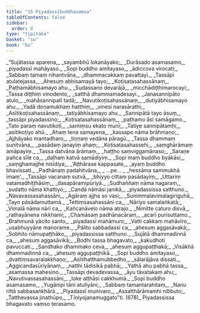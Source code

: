 ```yaml
---
title: "15 Piyadassībuddhavaṃsa"
tableOfContents: false
sidebar:
  order: 8
type: "tipitaka"
basket: "su"
book: "bu"
---
```



<DynamicBreadcrumb />

<Division number="1" book="bu" bookNo="21" page="331">

<Paragraph number="667" type="verses" book="bu">
_“Sujātassa aparena,_  
_sayambhū lokanāyako;_  
_Durāsado asamasamo,_  
_piyadassī mahāyaso._  

</Paragraph>

</Division>
<Division number="2" book="bu" bookNo="21" page="332">

<Paragraph number="668" type="verses" book="bu">
_Sopi buddho amitayaso,_  
_ādiccova virocati;_  
_Sabbaṃ tamaṃ nihantvāna,_  
_dhammacakkaṃ pavattayi._  

</Paragraph>

</Division>
<Division number="3" book="bu" bookNo="21" page="332">

<Paragraph number="669" type="verses" book="bu">
_Tassāpi atulatejassa,_  
_Ahesuṃ abhisamayā tayo;_  
_Koṭisatasahassānaṃ,_  
_Paṭhamābhisamayo ahu._  

</Paragraph>

</Division>
<Division number="4" book="bu" bookNo="21" page="332">

<Paragraph number="670" type="verses" book="bu">
_Sudassano devarājā,_  
_micchādiṭṭhimarocayi;_  
_Tassa diṭṭhiṃ vinodento,_  
_satthā dhammamadesayi._  

</Paragraph>

</Division>
<Division number="5" book="bu" bookNo="21" page="332">

<Paragraph number="671" type="verses" book="bu">
_Janasannipāto atulo,_  
_mahāsannipatī tadā;_  
_Navutikoṭisahassānaṃ,_  
_dutiyābhisamayo ahu._  

</Paragraph>

</Division>
<Division number="6" book="bu" bookNo="21" page="332">

<Paragraph number="672" type="verses" book="bu">
_Yadā doṇamukhaṃ hatthiṃ,_  
_vinesi narasārathi;_  
_Asītikoṭisahassānaṃ,_  
_tatiyābhisamayo ahu._  

</Paragraph>

</Division>
<Division number="7" book="bu" bookNo="21" page="332">

<Paragraph number="673" type="verses" book="bu">
_Sannipātā tayo āsuṃ,_  
_tassāpi piyadassino;_  
_Koṭisatasahassānaṃ,_  
_paṭhamo āsi samāgamo._  

</Paragraph>

</Division>
<Division number="8" book="bu" bookNo="21" page="332">

<Paragraph number="674" type="verses" book="bu">
_Tato paraṃ navutikoṭī,_  
_samiṃsu ekato munī;_  
_Tatiye sannipātamhi,_  
_asītikoṭiyo ahū._  

</Paragraph>

</Division>
<Division number="9" book="bu" bookNo="21" page="332">

<Paragraph number="675" type="verses" book="bu">
_Ahaṃ tena samayena,_  
_kassapo nāma brāhmaṇo;_  
_Ajjhāyako mantadharo,_  
_tiṇṇaṃ vedāna pāragū._  

</Paragraph>

</Division>
<Division number="10" book="bu" bookNo="21" page="332">

<Paragraph number="676" type="verses" book="bu">
_Tassa dhammaṃ suṇitvāna,_  
_pasādaṃ janayiṃ ahaṃ;_  
_Koṭisatasahassehi,_  
_saṃghārāmaṃ amāpayiṃ._  

</Paragraph>

</Division>
<Division number="11" book="bu" bookNo="21" page="332">

<Paragraph number="677" type="verses" book="bu">
_Tassa datvāna ārāmaṃ,_  
_haṭṭho saṃviggamānaso;_  
_Saraṇe pañca sīle ca,_  
_daḷhaṃ katvā samādiyiṃ._  

</Paragraph>

</Division>
<Division number="12" book="bu" bookNo="21" page="332">

<Paragraph number="678" type="verses" book="bu">
_Sopi maṃ buddho byākāsi,_  
_saṃghamajjhe nisīdiya;_  
_‘Aṭṭhārase kappasate,_  
_ayaṃ buddho bhavissati._  

</Paragraph>

</Division>
<Division number="13" book="bu" bookNo="21" page="332">

<Paragraph number="679" type="verses" book="bu">
_Padhānaṃ padahitvāna,_  
_ …pe… _  
_hessāma sammukhā imaṃ’._  

</Paragraph>

</Division>
<Division number="14" book="bu" bookNo="21" page="332">

<Paragraph number="680" type="verses" book="bu">
_Tassāpi vacanaṃ sutvā,_  
_bhiyyo cittaṃ pasādayiṃ;_  
_Uttariṃ vatamadhiṭṭhāsiṃ,_  
_dasapāramipūriyā._  

</Paragraph>

</Division>
<Division number="15" book="bu" bookNo="21" page="332">

<Paragraph number="681" type="verses" book="bu">
_Sudhaññaṃ nāma nagaraṃ,_  
_sudatto nāma khattiyo;_  
_Candā nāmāsi janikā,_  
_piyadassissa satthuno._  

</Paragraph>

</Division>
<Division number="16" book="bu" bookNo="21" page="333">

<Paragraph number="682" type="verses" book="bu">
_Navavassasahassāni,_  
_Agāraṃ ajjha so vasi;_  
_Sunimmalavimalagiriguhā,_  
_Tayo pāsādamuttamā._  

</Paragraph>

</Division>
<Division number="17" book="bu" bookNo="21" page="333">

<Paragraph number="683" type="verses" book="bu">
_Tettiṃsasahassāni ca,_  
_Nāriyo samalaṅkatā;_  
_Vimalā nāma nārī ca,_  
_Kañcanāveḷo nāma atrajo._  

</Paragraph>

</Division>
<Division number="18" book="bu" bookNo="21" page="333">

<Paragraph number="684" type="verses" book="bu">
_Nimitte caturo disvā,_  
_rathayānena nikkhami;_  
_Chamāsaṃ padhānacāraṃ,_  
_acarī purisuttamo._  

</Paragraph>

</Division>
<Division number="19" book="bu" bookNo="21" page="333">

<Paragraph number="685" type="verses" book="bu">
_Brahmunā yācito santo,_  
_piyadassī mahāmuni;_  
_Vatti cakkaṃ mahāvīro,_  
_usabhuyyāne manorame._  

</Paragraph>

</Division>
<Division number="20" book="bu" bookNo="21" page="333">

<Paragraph number="686" type="verses" book="bu">
_Pālito sabbadassī ca,_  
_ahesuṃ aggasāvakā;_  
_Sobhito nāmupaṭṭhāko,_  
_piyadassissa satthuno._  

</Paragraph>

</Division>
<Division number="21" book="bu" bookNo="21" page="333">

<Paragraph number="687" type="verses" book="bu">
_Sujātā dhammadinnā ca,_  
_ahesuṃ aggasāvikā;_  
_Bodhi tassa bhagavato,_  
_kakudhoti pavuccati._  

</Paragraph>

</Division>
<Division number="22" book="bu" bookNo="21" page="333">

<Paragraph number="688" type="verses" book="bu">
_Sandhako dhammako ceva,_  
_ahesuṃ aggupaṭṭhakā;_  
_Visākhā dhammadinnā ca,_  
_ahesuṃ aggupaṭṭhikā._  

</Paragraph>

</Division>
<Division number="23" book="bu" bookNo="21" page="333">

<Paragraph number="689" type="verses" book="bu">
_Sopi buddho amitayaso,_  
_dvattiṃsavaralakkhaṇo;_  
_Asītihatthamubbedho,_  
_sālarājāva dissati._  

</Paragraph>

</Division>
<Division number="24" book="bu" bookNo="21" page="333">

<Paragraph number="690" type="verses" book="bu">
_Aggicandasūriyānaṃ,_  
_natthi tādisikā pabhā;_  
_Yathā ahu pabhā tassa,_  
_asamassa mahesino._  

</Paragraph>

</Division>
<Division number="25" book="bu" bookNo="21" page="333">

<Paragraph number="691" type="verses" book="bu">
_Tassāpi devadevassa,_  
_āyu tāvatakaṃ ahu;_  
_Navutivassasahassāni,_  
_loke aṭṭhāsi cakkhumā._  

</Paragraph>

</Division>
<Division number="26" book="bu" bookNo="21" page="333">

<Paragraph number="692" type="verses" book="bu">
_Sopi buddho asamasamo,_  
_Yugānipi tāni atuliyāni;_  
_Sabbaṃ tamantarahitaṃ,_  
_Nanu rittā sabbasaṅkhārā._  

</Paragraph>

</Division>
<Division number="27" book="bu" bookNo="21" page="333">

<Paragraph number="693" type="verses" book="bu">
_Piyadassī munivaro,_  
_Assatthārāmamhi nibbuto;_  
_Tatthevassa jinathūpo,_  
_Tīṇiyojanamuggato”ti. (678)_  


</Paragraph>
</Division>

<Paragraph number="694" type="center" book="bu">
Piyadassissa bhagavato vaṃso terasamo.
</Paragraph>